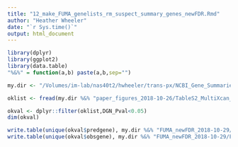 ```yaml
---
title: "12_make_FUMA_genelists_rm_suspect_summary_genes_newFDR.Rmd"
author: "Heather Wheeler"
date: "`r Sys.time()`"
output: html_document
---
```


```r
library(dplyr)
library(ggplot2)
library(data.table)
"%&%" = function(a,b) paste(a,b,sep="")

my.dir <- "/Volumes/im-lab/nas40t2/hwheeler/trans-px/NCBI_Gene_Summaries/"

oklist <- fread(my.dir %&% "paper_figures_2018-10-26/TableS2_MultiXcan_results_2018-10-29.txt")

okval <- dplyr::filter(oklist,DGN_Pval<0.05)
dim(okval)

write.table(unique(okval$predgene), my.dir %&% "FUMA_newFDR_2018-10-29/FHS_FDR0.05_DGN_P0.05_no-cross-map_no-suspect-summary_2018-10-29_predgene_list.txt",quote = FALSE, row.names = FALSE)
write.table(unique(okval$obsgene), my.dir %&% "FUMA_newFDR_2018-10-29/FHS_FDR0.05_DGN_P0.05_no-cross-map_no-suspect-summary_2018-10-29_obsgene_list.txt",quote = FALSE, row.names = FALSE)

```